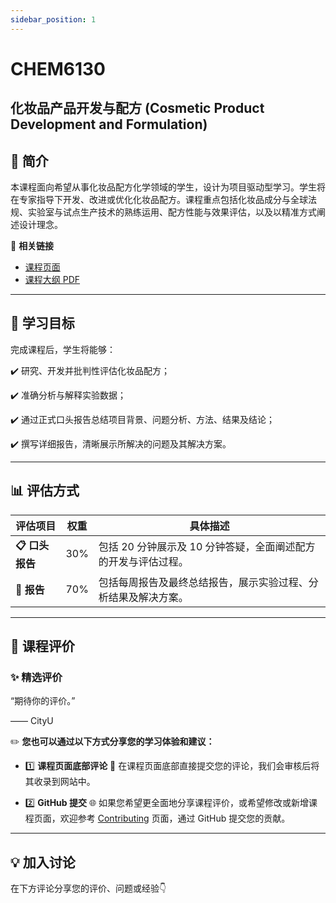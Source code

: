 ```yaml
---
sidebar_position: 1
---
```


# CHEM6130
## 化妆品产品开发与配方 (Cosmetic Product Development and Formulation)

## **📘 简介**
本课程面向希望从事化妆品配方化学领域的学生，设计为项目驱动型学习。学生将在专家指导下开发、改进或优化化妆品配方。课程重点包括化妆品成分与全球法规、实验室与试点生产技术的熟练运用、配方性能与效果评估，以及以精准方式阐述设计理念。

🔗 **相关链接**
- [课程页面](https://www.cityu.edu.hk/catalogue/pg/202425/course/CHEM6130.htm)
- [课程大纲 PDF](https://www.cityu.edu.hk/catalogue/pg/202425/course/CHEM6130.pdf)

---

## **🎯 学习目标**

完成课程后，学生将能够：

✔️ 研究、开发并批判性评估化妆品配方；

✔️ 准确分析与解释实验数据；

✔️ 通过正式口头报告总结项目背景、问题分析、方法、结果及结论；

✔️ 撰写详细报告，清晰展示所解决的问题及其解决方案。

---

## **📊 评估方式**

| **评估项目**            | **权重** | **具体描述**                                                                                       |
|------------------------|---------|---------------------------------------------------------------------------------------------------|
| **📋 口头报告**          | 30%      | 包括 20 分钟展示及 10 分钟答疑，全面阐述配方的开发与评估过程。                                              |
| **📂 报告**             | 70%      | 包括每周报告及最终总结报告，展示实验过程、分析结果及解决方案。                                              |

---

## **💬 课程评价**

### ✨ **精选评价**
<div className={commentStyles.commentBox}>
    <p className={commentStyles.commentText}>
        “期待你的评价。”
    </p>
    <p className={commentStyles.commentAuthor}>—— CityU</p>
</div>

✏️ **您也可以通过以下方式分享您的学习体验和建议：**

- 1️⃣ **课程页面底部评论**
💬 在课程页面底部直接提交您的评论，我们会审核后将其收录到网站中。

- 2️⃣ **GitHub 提交**
🌐 如果您希望更全面地分享课程评价，或希望修改或新增课程页面，欢迎参考 [Contributing](https://penjc.github.io/cityU-navigator/contributing) 页面，通过 GitHub 提交您的贡献。

---

## **💡 加入讨论**

在下方评论分享您的评价、问题或经验👇
<Utterances />